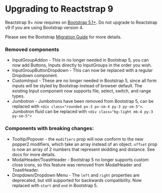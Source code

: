 
<Meta title="Home/Upgrading" />

# Upgrading to Reactstrap 9

Reactstrap 9+ now requires on [Bootstrap 5.1+](https://getbootstrap.com/docs/5.1/getting-started/introduction/).
Do not upgrade to Reactstrap v9 if you are using Bootstrap version 4.

Please see the Bootstrap [Migration Guide](https://getbootstrap.com/docs/5.1/migration/#components) for more details.

### Removed components

- InputGroupAddon -
  This in no longer needed in Bootstrap 5, you can now add Buttons, Inputs directly to InputGroups in the order you wish.
- InputGroupButtonDropdown -
  This can now be replaced with a regular Dropdown component.
- CustomInput -
  These are no longer needed in Bootstrap 5, since all form inputs will be styled by Bootstrap instead of browser default. 
  The existing Input component now supports file, select, switch, and range types.
- Jumbotron -
  Jumbotrons have been removed from Bootstrap 5, can be replaced with `<div class="rounded px-3 px-sm-4 py-3 py-sm-5">`. 
  Jumbotron fluid can be replaced with `<div class="bg-light mb-4 py-3 py-sm-5">`

### Components with breaking changes:
- Tooltip/Popover - 
  the `modifiers` prop will now conform to the new popper2 modifiers, which take an array instead of an object.
  `offset` prop is now an array of 2 numbers that represent skidding and distance. See docs for more details.
- ModalHeader/ToastHeader -
  Bootstrap 5 no longer supports custom close icons, so this feature was removed from ModalHeader and ToastHeader.
- Dropdown/Dropdown Menu -
  The `left` and `right` properties are deprecated, but still supported for backwards compatibility.
  Now replaced with `start` and `end` in Bootstrap 5.